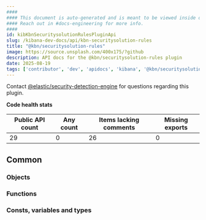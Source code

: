 ```yaml
---
####
#### This document is auto-generated and is meant to be viewed inside our experimental, new docs system.
#### Reach out in #docs-engineering for more info.
####
id: kibKbnSecuritysolutionRulesPluginApi
slug: /kibana-dev-docs/api/kbn-securitysolution-rules
title: "@kbn/securitysolution-rules"
image: https://source.unsplash.com/400x175/?github
description: API docs for the @kbn/securitysolution-rules plugin
date: 2025-08-19
tags: ['contributor', 'dev', 'apidocs', 'kibana', '@kbn/securitysolution-rules']
---
```




Contact [@elastic/security-detection-engine](https://github.com/orgs/elastic/teams/security-detection-engine) for questions regarding this plugin.

**Code health stats**

| Public API count  | Any count | Items lacking comments | Missing exports |
|-------------------|-----------|------------------------|-----------------|
| 29 | 0 | 26 | 0 |

## Common

### Objects
<DocDefinitionList data={kbnSecuritysolutionRulesObj.common.objects}/>

### Functions
<DocDefinitionList data={kbnSecuritysolutionRulesObj.common.functions}/>

### Consts, variables and types
<DocDefinitionList data={kbnSecuritysolutionRulesObj.common.misc}/>


